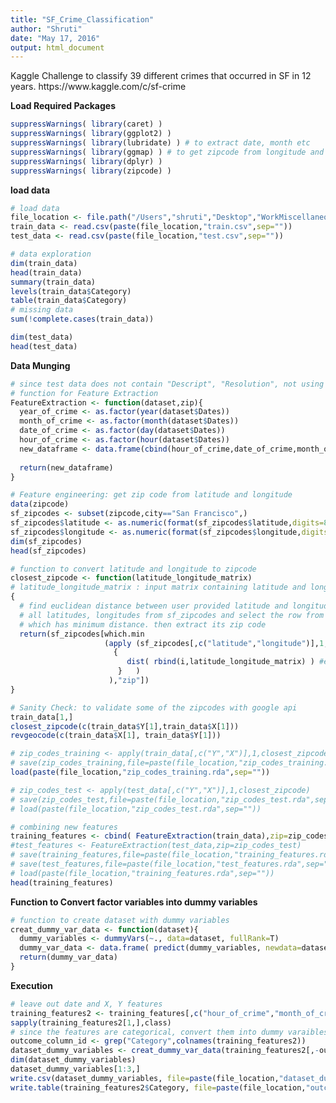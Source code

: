 ```yaml
---
title: "SF_Crime_Classification"
author: "Shruti"
date: "May 17, 2016"
output: html_document
---
```


Kaggle Challenge to classify 39 different crimes that occurred in SF in 12 years. https://www.kaggle.com/c/sf-crime

**Load Required Packages**
```r
suppressWarnings( library(caret) )
suppressWarnings( library(ggplot2) )
suppressWarnings( library(lubridate) ) # to extract date, month etc
suppressWarnings( library(ggmap) ) # to get zipcode from longitude and latitude
suppressWarnings( library(dplyr) )
suppressWarnings( library(zipcode) )
```

**load data** 
```r
# load data
file_location <- file.path("/Users","shruti","Desktop","WorkMiscellaneous","MachineLearning","SanFranciscoCrime/")
train_data <- read.csv(paste(file_location,"train.csv",sep=""))
test_data <- read.csv(paste(file_location,"test.csv",sep="")) 

# data exploration
dim(train_data)
head(train_data)
summary(train_data)
levels(train_data$Category)
table(train_data$Category)
# missing data
sum(!complete.cases(train_data))

dim(test_data)
head(test_data)
```

**Data Munging**
```r
# since test data does not contain "Descript", "Resolution", not using it for training the model
# function for Feature Extraction
FeatureExtraction <- function(dataset,zip){
  year_of_crime <- as.factor(year(dataset$Dates))
  month_of_crime <- as.factor(month(dataset$Dates))
  date_of_crime <- as.factor(day(dataset$Dates))
  hour_of_crime <- as.factor(hour(dataset$Dates))
  new_dataframe <- data.frame(cbind(hour_of_crime,date_of_crime,month_of_crime,year_of_crime,droplevels(dataset[,c("DayOfWeek","PdDistrict","X","Y")])))
  
  return(new_dataframe)
}

# Feature engineering: get zip code from latitude and longitude
data(zipcode)
sf_zipcodes <- subset(zipcode,city=="San Francisco",)
sf_zipcodes$latitude <- as.numeric(format(sf_zipcodes$latitude,digits=8))
sf_zipcodes$longitude <- as.numeric(format(sf_zipcodes$longitude,digits=8))
dim(sf_zipcodes)
head(sf_zipcodes)

# function to convert latitude and longitude to zipcode
closest_zipcode <- function(latitude_longitude_matrix)   
# latitude_longitude_matrix : input matrix containing latitude and longitude from training or test set
{
  # find euclidean distance between user provided latitude and longitude and 
  # all latitudes, longitudes from sf_zipcodes and select the row from latter 
  # which has minimum distance. then extract its zip code
  return(sf_zipcodes[which.min 
                     (apply (sf_zipcodes[,c("latitude","longitude")],1,function(i) 
                       {
                          dist( rbind(i,latitude_longitude_matrix) ) #euclidean distance
                        }   ) 
                      ),"zip"])
}

# Sanity Check: to validate some of the zipcodes with google api
train_data[1,]
closest_zipcode(c(train_data$Y[1],train_data$X[1]))
revgeocode(c(train_data$X[1], train_data$Y[1]))

# zip_codes_training <- apply(train_data[,c("Y","X")],1,closest_zipcode)
# save(zip_codes_training,file=paste(file_location,"zip_codes_training.rda",sep=""))
load(paste(file_location,"zip_codes_training.rda",sep=""))

# zip_codes_test <- apply(test_data[,c("Y","X")],1,closest_zipcode)
# save(zip_codes_test,file=paste(file_location,"zip_codes_test.rda",sep=""))
# load(paste(file_location,"zip_codes_test.rda",sep=""))

# combining new features
training_features <- cbind( FeatureExtraction(train_data),zip=zip_codes_training, Category=train_data$Category )
#test_features <- FeatureExtraction(test_data,zip=zip_codes_test)
# save(training_features,file=paste(file_location,"training_features.rda",sep=""))
# save(test_features,file=paste(file_location,"test_features.rda",sep=""))
# load(paste(file_location,"training_features.rda",sep=""))
head(training_features)
```

**Function to Convert factor variables into dummy variables**
```r
# function to create dataset with dummy variables
creat_dummy_var_data <- function(dataset){
  dummy_variables <- dummyVars(~., data=dataset, fullRank=T)
  dummy_var_data <- data.frame( predict(dummy_variables, newdata=dataset) )
  return(dummy_var_data)
}
```

**Execution**
```{r:}
# leave out date and X, Y features
training_features2 <- training_features[,c("hour_of_crime","month_of_crime","year_of_crime","DayOfWeek","PdDistrict","zip","Category")]
sapply(training_features2[1,],class)
# since the features are categorical, convert them into dummy varaibles except the outcome. 
outcome_column_id <- grep("Category",colnames(training_features2))
dataset_dummy_variables <- creat_dummy_var_data(training_features2[,-outcome_column_id])
dim(dataset_dummy_variables)
dataset_dummy_variables[1:3,]
write.csv(dataset_dummy_variables, file=paste(file_location,"dataset_dummy_variables.csv",sep=""), quote=F, row.names=F)
write.table(training_features2$Category, file=paste(file_location,"outcomes.csv",sep=""), quote=F, row.names=F, col.names=F, ,sep=",")
```
